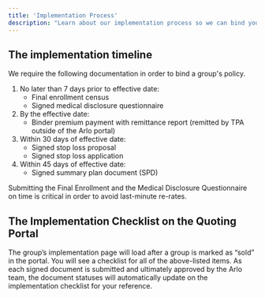 ```yaml
---
title: 'Implementation Process'
description: "Learn about our implementation process so we can bind your sold group's policy as seamlessly as possible"
---
```


## The implementation timeline
We require the following documentation in order to bind a group's policy. 

1. No later than 7 days prior to effective date:  
    * Final enrollment census 
    * Signed medical disclosure questionnaire 
2. By the effective date: 
    * Binder premium payment with remittance report (remitted by TPA outside of the Arlo portal) 
3. Within 30 days of effective date: 
    * Signed stop loss proposal 
    * Signed stop loss application 
4. Within 45 days of effective date: 
    * Signed summary plan document (SPD) 

<Warning>
  Submitting the Final Enrollment and the Medical Disclosure Questionnaire on time is critical in order to avoid last-minute re-rates.
</Warning>

## The Implementation Checklist on the Quoting Portal
The group’s implementation page will load after a group is marked as “sold” in the portal. You will see a checklist for all of the above-listed items. As each signed document is submitted and ultimately approved by the Arlo team, the document statuses will automatically update on the implementation checklist for your reference. 

